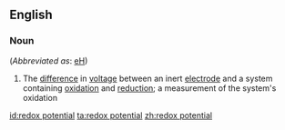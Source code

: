 ==English==

===Noun===
{{en-noun|head=[[redox]] [[potential]]}} (''Abbreviated as'': [[eH]])

# {{label|en|chemistry}} The [[difference]] in [[voltage]] between an inert [[electrode]] and a system containing [[oxidation]] and [[reduction]]; a measurement of the system's oxidation

[[id:redox potential]]
[[ta:redox potential]]
[[zh:redox potential]]